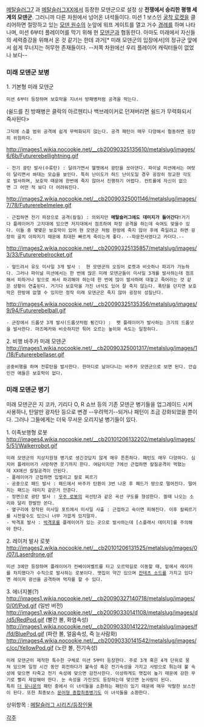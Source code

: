 [[메탈슬러그7]] 과 [[메탈슬러그XX]]에서 등장한 모덴군으로 설정 상 '''전쟁에서 승리한 평행 세계의 모덴군'''. 그러니까 다른 차원에서 넘어온 녀석들이다. 미션 1 보스인 [[굴착 로켓]]을 클리어하면 절망하고 있는 [[모덴 원수]]의 눈앞에 워프 게이트를 열고 거수 [[경례]]를 하며 나타나며, 미션 6부터 플레이어를 막기 위해 현 [[모덴군]]과 협동한다.
아마도 미래에서 자신들의 세력증강을 위해서 온 것 같기는 한데 과거[* 미래 모덴군의 입장에서]의 정규군 앞에서 쉽게 무너지는 허무한 존재들이다. --저쪽 차원에선 우리 플레이어 캐릭터들이 없었나 보다--

=== 미래 모덴군 보병 ===

1. 기본형 미래 모덴군
 미션 6부터 등장하며 보호막을 지녀서 방패병처럼 공격을 막는다.
(쉴드를 친 방패병은 클락의 아르헨티나 백브레이커로 던져버리면 쉴드가 무력화되서 즉사된다>
 그덕에 스플 범위 공격에 쉽게 무력화되지 않는다. 공격 패턴이 매우 다양해서 협동하면 굉장히 위험하다.
http://images1.wikia.nocookie.net/__cb20090325135610/metalslug/images/6/6b/Futurerebellightning.gif
 - 전기 광탄 발사(수류탄) : 달려가면서 헬멧에서 광탄을 쏘아댄다. 파이널 미션에서는 여럿이 달리면서 쏴대는 모습을 보인다. 특히 난이도가 하드 난이도일 경우 굉장히 정교한 각도로 발사하며, 보호막 때문에 한번에 죽지 않아서 진행하기 어렵다. 컨트롤에 자신이 없으면 그 어떤 적 보다 더 어려워진다.
http://images2.wikia.nocookie.net/__cb20090325001146/metalslug/images/7/78/Futurerebelmelee.gif
 - 근접하면 전기 파장으로 공격(칼질) : 의외지만 '''메탈슬러그에도 데미지가 들어간다!'''거기다 플레이어가 고지대에 있으면 저지대에서 점프하여 파장 공격을 하는데 숙여도 맞을수 있다. 이들 중 몇몇은 보호막이 있어 현 모덴군 처럼 한방에 죽지 않아 후에 죽일려고 하면 굉장히 골치 아파지기 때문에 최대한 빠르게 죽이는게 좋다. --파문전사였다고 카더다.--
http://images2.wikia.nocookie.net/__cb20090325135857/metalslug/images/3/33/Futurerebelrocket.gif
 - 엎드려서 유도 미사일 3개 발사 :  현 모덴군의 오징어 로켓과 비슷하나 파괴가 가능하다. 그러나 파이널 미션에서는 한 번에 많은 미래 모덴군들이 미사일 3개를 발사하는데 점프해서 피하거나 밑으로 쏴서 파괴해야 하는데 한 번에 많이 발사하여 대놓고 죽어라는 것 같은 상황이 연출된다. 거기다 보호막을 가진 녀석도 있어 잘 죽지 않는다. 폭탄을 던지면 보호막은 한방에 없앨 수 있지만 정작 미래 모덴군은 죽지 않아 굉장히 성질난다.
http://images4.wikia.nocookie.net/__cb20090325135356/metalslug/images/9/94/Futurerebelball.gif
 - 군장에서 드롭샷 3개 발사(드롭샷처럼 튕긴다) :  펫 플레이어가 발사하는 크기의 드롭샷을 발사한다. 마즈메카와 비슷하지만 튀어 오르는 높이와 속도는 일정하다.

2. 비행 바주카 미래 모덴군
http://images1.wikia.nocookie.net/__cb20090325001317/metalslug/images/1/18/Futurerebellaser.gif
 공중비행을 하며 전류탄을 발사한다. 한마디로 날아다니는 바주카 모덴군으로 보면 된다. 안습인건 애들은 보호막이 없다.

=== 미래 모덴군 병기 ===

미래 모덴군은 지 코카, 기리다 O, R 쇼브 등의 기존 모덴군 병기들을 업그레이드 시켜 사용하나, 탄알만 광자탄 등으로 변경 --우려먹기--되거나 패턴이 조금 강화되었을 뿐이다.
그러나 그들에게는 더욱 무서운 오리지널 병기들이 있다.

1. 이족보행형 로봇
http://images4.wikia.nocookie.net/__cb20101206132202/metalslug/images/5/51/Walkerrobot.gif
 미래 모덴군의 지상지원형 병기로 생긴것답지 않게 매우 튼튼하다. 패턴도 매우 다양하다. 심지어 플레이어가 사망하면 웃기까지 한다. 여담이지만 7에선 근접하면 칼질공격이 먹혔는데 XX에선 칼질공격이 안된다.
 - 플레이어가 근접하면 입벌리고 칼로 찌르기
 - 공중으로 패드 발사 : 패드에서 바주카 탄환이 3번 나온 후 패드가 땅으로 떨어진다. 떨어지는 패드는 데미지 같은거 안준다.
 - 정면으로 광탄 발사 : [[우주 로봇]]의 곡선탄과 같은 곡선 구도를 형성한다. 쏠때 나오는 소리와 달리 한발만 쏜다.
 - 옆구리에 장착된 미사일 포트에서 미사일 사출 : 근접하고 숙이면 피해진다. 이후 칼찌르기를 시전할수도 있으니 너무 가깝게 있지말자.
 - 박격포 발사 : [[박격포]]를 플레이어가 있는 곳으로 발사하는데 [스플래시 데미지]를 주의해야 한다.

2. 레이저 발사 로봇
http://images2.wikia.nocookie.net/__cb20101206131525/metalslug/images/0/07/Laserdrone.gif
 미션 3에만 등장하며 플레이어가 컨베이어벨트를 타고 오르막길로 이동할 때, 밑에서 레이저를 차지했다가 수직으로 발사하는 로봇이다. 맷집이 약간 있으며 [[잔테츠 소드]]를 가지고 있다면 레이저 광선을 공격하여 먹자를 할 수 있다.

3. 에너지볼(?)
http://images1.wikia.nocookie.net/__cb20090327140718/metalslug/images/0/0f/Pod.gif
(일반 버전)
http://images1.wikia.nocookie.net/__cb20090330141108/metalslug/images/d/d5/RedPod.gif
(빨간 볼, 화염속성)
http://images1.wikia.nocookie.net/__cb20090330141222/metalslug/images/f/fd/BluePod.gif
(파란 볼, 얼음속성, 즉 눈사람화)
http://images4.wikia.nocookie.net/__cb20090330141542/metalslug/images/c/cc/YellowPod.gif
(노란 볼, 전기속성)
 미래 모덴군이 제작한 특수한 구체로 미션 5부터 등장한다. 주로 3개 혹은 4개 단위로 뭉쳐 있으며 일정 시간 동안 회전하다가 불속성 혹은 전기속성을 가지고 사방으로 튀는데 불 속성에 맞으면 타죽고 전기 속성에 맞으면 감전사한다. 이상하게도 맷집이 높기 때문에 강한 무기로 빨리 제압해야 한다. 눈 속성을 가진것도 등장하는데 맞으면 눈사람이 된다.
 특히 [[더 유니온]]의 패턴 중에서 이 녀석들을 소환하는 패턴이 있기 때문에 매우 악랄한 보스전이 된다. 또한 최종보스 [[문어형 종합최종병기]]도 이 녀석들을 소환한다.

상위항목 : [[메탈슬러그 시리즈/등장인물]]


[[각주]]
